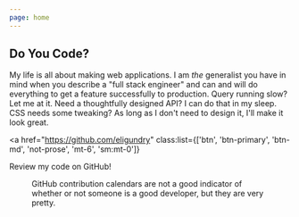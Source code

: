```yaml
---
page: home
---
```



<h2 class="mb-4">Do You Code?</h2>

My life is all about making web applications. I am _the_ generalist you have in mind when you describe a
"full stack engineer" and can and will do everything to get a feature successfully to production. Query running slow?
Let me at it. Need a thoughtfully designed API? I can do that in my sleep. CSS needs some tweaking? As long as I don't
need to design it, I'll make it look great.

<a
  href="https://github.com/eligundry"
  class:list={['btn', 'btn-primary', 'btn-md', 'not-prose', 'mt-6', 'sm:mt-0']}
>
  <FaGithub class="inline mr-2 h-6 w-6" />
  Review my code on GitHub!
</a>

<figure class="mt-3">
  <GithubCalendar className="my-0" server:defer />
  <figcaption class="[&>*]:m-0 mt-0 hidden sm:block">
    GitHub contribution calendars are not a good indicator of whether or not
    someone is a good developer, but they are very pretty.
  </figcaption>
</figure>
